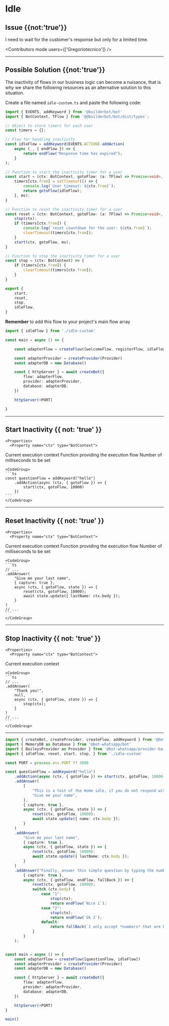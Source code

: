 

# Idle

## Issue {{not:'true'}}
I need to wait for the customer's response but only for a limited time.

<Contributors mode users={['Gregoriotecnico']} />

---

## Possible Solution {{not:'true'}}

The inactivity of flows in our business logic can become a nuisance, that is why we share the following resources as an alternative solution to this situation.

Create a file named `idle-custom.ts` and paste the following code:

```ts {{ title: 'idle-custom.ts' }}
import { EVENTS, addKeyword } from '@builderbot/bot'
import { BotContext, TFlow } from '@@builderbot/bot/dist/types';

// Object to store timers for each user
const timers = {};

// Flow for handling inactivity
const idleFlow = addKeyword(EVENTS.ACTION).addAction(
    async (_, { endFlow }) => {
        return endFlow("Response time has expired");
    }
);

// Function to start the inactivity timer for a user
const start = (ctx: BotContext, gotoFlow: (a: TFlow) => Promise<void>, ms: number) => {
    timers[ctx.from] = setTimeout(() => {
        console.log(`User timeout: ${ctx.from}`);
        return gotoFlow(idleFlow);
    }, ms);
}

// Function to reset the inactivity timer for a user
const reset = (ctx: BotContext, gotoFlow: (a: TFlow) => Promise<void>, ms: number) => {
    stop(ctx);
    if (timers[ctx.from]) {
        console.log(`reset countdown for the user: ${ctx.from}`);
        clearTimeout(timers[ctx.from]);
    }
    start(ctx, gotoFlow, ms);
}

// Function to stop the inactivity timer for a user
const stop = (ctx: BotContext) => {
    if (timers[ctx.from]) {
        clearTimeout(timers[ctx.from]);
    }
}

export {
    start,
    reset,
    stop,
    idleFlow,
}
```


__Remember__ to add this flow to your project's main flow array

```ts {{ title: 'app.ts' }}
import { idleFlow } from './idle-custom'

const main = async () => {

    const adapterFlow = createFlow([welcomeFlow, registerFlow, idleFlow])

    const adapterProvider = createProvider(Provider)
    const adapterDB = new Database()

    const { httpServer } = await createBot({
        flow: adapterFlow,
        provider: adapterProvider,
        database: adapterDB,
    })

    httpServer(+PORT)

}
```
---

## Start Inactivity {{ not: 'true' }}
<Row>
  <Col>

    <Properties>
      <Property name="ctx" type="BotContext">
Current execution context
      </Property>
      <Property name="gotoFlow" type="TFlow">
Function providing the execution flow
      </Property>
      <Property name="ms" type="number">
Number of milliseconds to be set
      </Property>
    </Properties>


  </Col>
  <Col sticky>

    <CodeGroup>
    ```ts
    const questionFlow = addKeyword("hello")
        .addAction(async (ctx, { gotoFlow }) => {
            start(ctx, gotoFlow, 10000)
        })
    ```
    </CodeGroup>

  </Col>
</Row>

---

## Reset Inactivity {{ not: 'true' }}
<Row>
  <Col>

    <Properties>
      <Property name="ctx" type="BotContext">
Current execution context
      </Property>
      <Property name="gotoFlow" type="TFlow">
Function providing the execution flow
      </Property>
      <Property name="ms" type="number">
Number of milliseconds to be set
      </Property>
    </Properties>



  </Col>
  <Col sticky>

    <CodeGroup>
    ```ts
    // ...
    .addAnswer(
        "Give me your last name",
        { capture: true },
        async (ctx, { gotoFlow, state }) => {
            reset(ctx, gotoFlow, 10000);
            await state.update({ lastName: ctx.body });
        }
    )
    // ...
    ```
    </CodeGroup>

  </Col>
</Row>

---

## Stop Inactivity {{ not: 'true' }}
<Row>
  <Col>

    <Properties>
      <Property name="ctx" type="BotContext">
Current execution context
      </Property>
    </Properties>


  </Col>
  <Col sticky>

    <CodeGroup>
    ```ts
    // ...
    .addAnswer(
        "Thank you!",
        null,
        async (ctx, { gotoFlow, state }) => {
            stop(ctx);
        }
    )
    // ...
    ```
    </CodeGroup>

  </Col>
</Row>

---

```ts {{ title: 'app.ts' }}
import { createBot, createProvider, createFlow, addKeyword } from '@bot-whatsapp/bot'
import { MemoryDB as Database } from '@bot-whatsapp/bot'
import { BaileysProvider as Provider } from '@bot-whatsapp/provider-baileys'
import { idleFlow, reset, start, stop, } from './idle-custom'

const PORT = process.env.PORT ?? 3008

const questionFlow = addKeyword("hello")
    .addAction(async (ctx, { gotoFlow }) => start(ctx, gotoFlow, 10000))
    .addAnswer(
        [
            "This is a test of the Home idle, if you do not respond within 10 seconds I will end the flow.",
            "Give me your name",
        ],
        { capture: true },
        async (ctx, { gotoFlow, state }) => {
            reset(ctx, gotoFlow, 10000);
            await state.update({ name: ctx.body });
        }
    )
    .addAnswer(
        "Give me your last name",
        { capture: true },
        async (ctx, { gotoFlow, state }) => {
            reset(ctx, gotoFlow, 10000);
            await state.update({ lastName: ctx.body });
        }
    )
    .addAnswer("Finally, answer this simple question by typing the number between [1, 2].",
        { capture: true },
        async (ctx, { gotoFlow, endFlow, fallBack }) => {
            reset(ctx, gotoFlow, 10000);
            switch (ctx.body) {
                case "1":
                    stop(ctx);
                    return endFlow(`Nice 1`);
                case "2":
                    stop(ctx);
                    return endFlow(`Ok 2`);
                default:
                    return fallBack(`I only accept *numbers* that are between [1, 2].`);
            }
        }
    );


const main = async () => {
    const adapterFlow = createFlow([questionFlow, idleFlow])
    const adapterProvider = createProvider(Provider)
    const adapterDB = new Database()

    const { httpServer } = await createBot({
        flow: adapterFlow,
        provider: adapterProvider,
        database: adapterDB,
    })

    httpServer(+PORT)
}

main()
```
